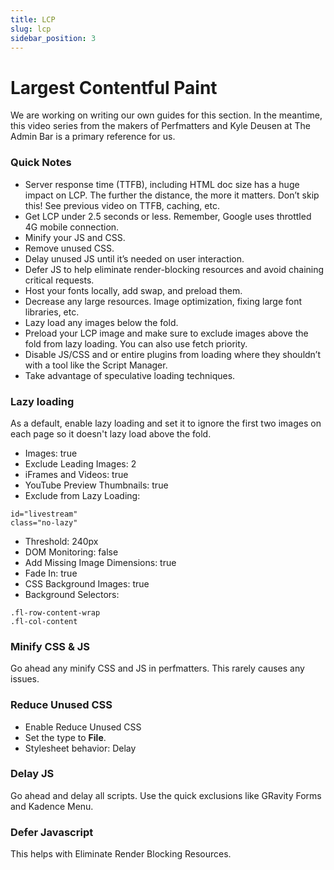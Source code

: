 ```yaml
---
title: LCP
slug: lcp
sidebar_position: 3
---
```


# Largest Contentful Paint


<div className='player-wrapper'>
<ReactPlayer url="https://www.youtube.com/watch?v=JIuVMH_7DGY"
    width="100%"
    height="100%"
    controls={true}
    playing={true}
    muted={true}
     />
</div>

We are working on writing our own guides for this section. In the meantime, this video series from the makers of Perfmatters and Kyle Deusen at The Admin Bar is a primary reference for us.

### Quick Notes

- Server response time (TTFB), including HTML doc size has a huge impact on LCP. The further the distance, the more it matters. Don’t skip this! See previous video on TTFB, caching, etc.
- Get LCP under 2.5 seconds or less. Remember, Google uses throttled 4G mobile connection.
- Minify your JS and CSS.
- Remove unused CSS.
- Delay unused JS until it’s needed on user interaction.
- Defer JS to help eliminate render-blocking resources and avoid chaining critical requests.
- Host your fonts locally, add swap, and preload them.
- Decrease any large resources. Image optimization, fixing large font libraries, etc.
- Lazy load any images below the fold.
- Preload your LCP image and make sure to exclude images above the fold from lazy loading. You can also use fetch priority.
- Disable JS/CSS and or entire plugins from loading where they shouldn’t with a tool like the Script Manager.
- Take advantage of speculative loading techniques.

### Lazy loading

As a default, enable lazy loading and set it to ignore the first two images on each page so it doesn't lazy load above the fold.

- Images: true
- Exclude Leading Images: 2
- iFrames and Videos: true
- YouTube Preview Thumbnails: true
- Exclude from Lazy Loading:
```
id="livestream"
class="no-lazy"
```
- Threshold: 240px
- DOM Monitoring: false
- Add Missing Image Dimensions: true
- Fade In: true
- CSS Background Images: true
- Background Selectors:
```
.fl-row-content-wrap
.fl-col-content
```

### Minify CSS & JS

Go ahead any minify CSS and JS in perfmatters. This rarely causes any issues.

### Reduce Unused CSS

- Enable Reduce Unused CSS
- Set the type to **File**.
- Stylesheet behavior: Delay

### Delay JS

Go ahead and delay all scripts. Use the quick exclusions like GRavity Forms and Kadence Menu.

### Defer Javascript

This helps with Eliminate Render Blocking Resources.